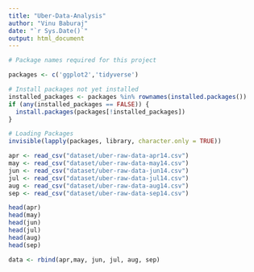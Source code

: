 ```yaml
---
title: "Uber-Data-Analysis"
author: "Vinu Baburaj"
date: "`r Sys.Date()`"
output: html_document
---
```


```r
# Package names required for this project

packages <- c('ggplot2','tidyverse')

# Install packages not yet installed
installed_packages <- packages %in% rownames(installed.packages())
if (any(installed_packages == FALSE)) {
  install.packages(packages[!installed_packages])
}

# Loading Packages
invisible(lapply(packages, library, character.only = TRUE))
```
```r
apr <- read_csv("dataset/uber-raw-data-apr14.csv")
may <- read_csv("dataset/uber-raw-data-may14.csv")
jun <- read_csv("dataset/uber-raw-data-jun14.csv")
jul <- read_csv("dataset/uber-raw-data-jul14.csv")
aug <- read_csv("dataset/uber-raw-data-aug14.csv")
sep <- read_csv("dataset/uber-raw-data-sep14.csv")
```


```r
head(apr)
head(may)
head(jun)
head(jul)
head(aug)
head(sep)
```

```r
data <- rbind(apr,may, jun, jul, aug, sep)
```



